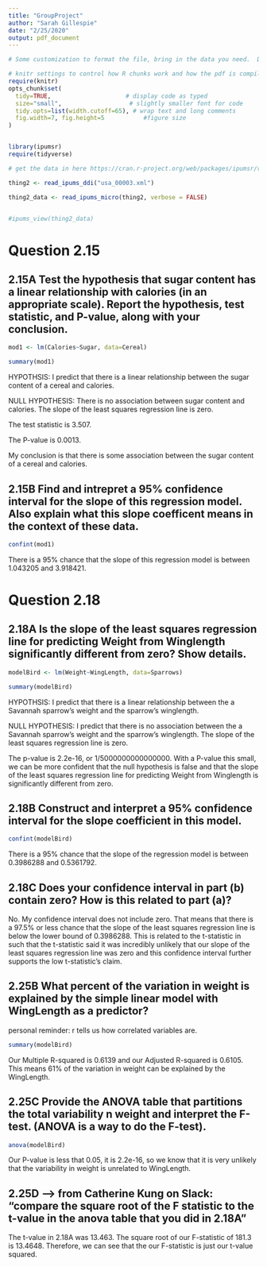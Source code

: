 ```yaml
---
title: "GroupProject"
author: "Sarah Gillespie"
date: "2/25/2020"
output: pdf_document
---
```


```r
# Some customization to format the file, bring in the data you need.  Do not alter.

# knitr settings to control how R chunks work and how the pdf is compiled when knit.
require(knitr)
opts_chunk$set(
  tidy=TRUE,                     # display code as typed
  size="small",                   # slightly smaller font for code
  tidy.opts=list(width.cutoff=65), # wrap text and long comments
  fig.width=7, fig.height=5           #figure size
)


library(ipumsr)
require(tidyverse)
```




```r

# get the data in here https://cran.r-project.org/web/packages/ipumsr/vignettes/ipums.html

```


```r

thing2 <- read_ipums_ddi("usa_00003.xml")

thing2_data <- read_ipums_micro(thing2, verbose = FALSE)


#ipums_view(thing2_data)

```












# Question 2.15

## 2.15A Test the hypothesis that sugar content has a linear relationship with calories (in an appropriate scale). Report the hypothesis, test statistic, and P-value, along with your conclusion.

```r

mod1 <- lm(Calories~Sugar, data=Cereal)

summary(mod1)

```

HYPOTHSIS: I predict that there is a linear relationship between the sugar content of a cereal and calories.

NULL HYPOTHESIS: There is no association between sugar content and calories. The slope of the least squares regression line is zero.

The test statistic is 3.507.

The P-value is 0.0013.

My conclusion is that there is some association between the sugar content of a cereal and calories.

## 2.15B Find and intrepret a 95% confidence interval for the slope of this regression model. Also explain what this slope coefficent means in the context of these data.

```r
confint(mod1)
```

There is a 95% chance that the slope of this regression model is between 1.043205 and 3.918421.


# Question 2.18

## 2.18A Is the slope of the least squares regression line for predicting Weight from Winglength significantly different from zero? Show details.

```r


modelBird <- lm(Weight~WingLength, data=Sparrows)

summary(modelBird)

```

HYPOTHSIS: I predict that there is a linear relationship between the a Savannah sparrow's weight and the sparrow's winglength.

NULL HYPOTHESIS: I predict that there is no association between the a Savannah sparrow's weight and the sparrow's winglength. The slope of the least squares regression line is zero.

The p-value is 2.2e-16, or 1/5000000000000000. With a P-value this small, we can be more confident that the null hypothesis is false and that the slope of the least squares regression line for predicting Weight from Winglength is significantly different from zero.


## 2.18B Construct and interpret a 95% confidence interval for the slope coefficient in this model. 

```r
confint(modelBird)
```

There is a 95% chance that the slope of the regression model is between 0.3986288 and 0.5361792.

## 2.18C Does your confidence interval in part (b) contain zero? How is this related to part (a)?

No. My confidence interval does not include zero. That means that there is a 97.5% or less chance that the slope of the least squares regression line is  below the lower bound of 0.3986288. This is related to the t-statistic in such that the t-statistic said it was incredibly unlikely that our slope of the least squares regression line was zero and this confidence interval further supports the low t-statistic's claim.

<!--- Skip 2.25A --->

## 2.25B What percent of the variation in weight is explained by the simple linear model with WingLength as a predictor?
personal reminder: r tells us how correlated variables are.


```r

summary(modelBird)
```


Our Multiple R-squared is 0.6139 and our Adjusted R-squared is 0.6105. This means 61% of the variation in weight can be explained by the WingLength.


## 2.25C Provide the ANOVA table that partitions the total variability n weight and interpret the F-test. (ANOVA is a way to do the F-test).

```r
anova(modelBird)
```

Our P-value is less that 0.05, it is 2.2e-16, so we know that it is very unlikely that the variability in weight is unrelated to WingLength.

## 2.25D --> from Catherine Kung on Slack: "compare the square root of the F statistic to the t-value in the anova table that you did in 2.18A"

<!--- Refer to 2.18A instead of 2.25A for the comparison this question asks for --->

The t-value in 2.18A was 13.463. The square root of our F-statistic of 181.3 is 13.4648. Therefore, we can see that the our F-statistic is just our t-value squared.